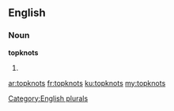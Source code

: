 ==English==

===Noun===
'''topknots'''

# {{plural of|[[topknot]]}}

[[Category:English plurals]]

[[ar:topknots]]
[[fr:topknots]]
[[ku:topknots]]
[[my:topknots]]